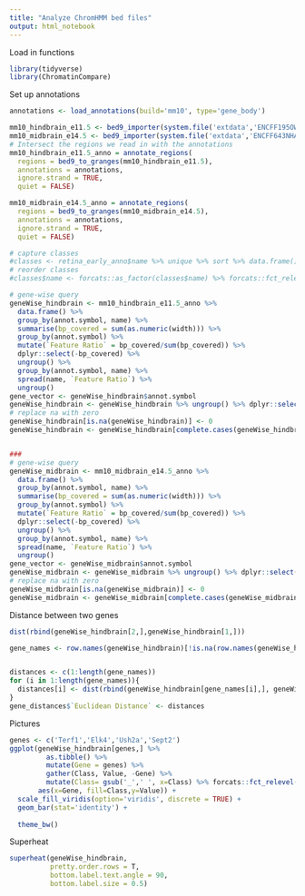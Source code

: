 ```yaml
---
title: "Analyze ChromHMM bed files"
output: html_notebook
---
```


Load in functions
```r
library(tidyverse)
library(ChromatinCompare)
```
Set up annotations
```r
annotations <- load_annotations(build='mm10', type='gene_body')
```

```r
mm10_hindbrain_e11.5 <- bed9_importer(system.file('extdata','ENCFF195OWF.chr1.bed.gz',package='ChromatinCompare'), skip=0)
mm10_midbrain_e14.5 <- bed9_importer(system.file('extdata','ENCFF643NHA.chr1.bed.gz',package='ChromatinCompare'), skip=0)
# Intersect the regions we read in with the annotations
mm10_hindbrain_e11.5_anno = annotate_regions(
  regions = bed9_to_granges(mm10_hindbrain_e11.5),
  annotations = annotations,
  ignore.strand = TRUE,
  quiet = FALSE)

mm10_midbrain_e14.5_anno = annotate_regions(
  regions = bed9_to_granges(mm10_midbrain_e14.5),
  annotations = annotations,
  ignore.strand = TRUE,
  quiet = FALSE)

# capture classes
#classes <- retina_early_anno$name %>% unique %>% sort %>% data.frame() %>% magrittr::set_colnames('name')
# reorder classes
#classes$name <- forcats::as_factor(classes$name) %>% forcats::fct_relevel('10_Open_Chromatin', after = Inf)

# gene-wise query
geneWise_hindbrain <- mm10_hindbrain_e11.5_anno %>% 
  data.frame() %>% 
  group_by(annot.symbol, name) %>% 
  summarise(bp_covered = sum(as.numeric(width))) %>% 
  group_by(annot.symbol) %>%
  mutate(`Feature Ratio` = bp_covered/sum(bp_covered)) %>% 
  dplyr::select(-bp_covered) %>% 
  ungroup() %>% 
  group_by(annot.symbol, name) %>% 
  spread(name, `Feature Ratio`) %>%
  ungroup()
gene_vector <- geneWise_hindbrain$annot.symbol
geneWise_hindbrain <- geneWise_hindbrain %>% ungroup() %>% dplyr::select(-annot.symbol) %>% as.matrix() %>% magrittr::set_rownames(gene_vector) 
# replace na with zero
geneWise_hindbrain[is.na(geneWise_hindbrain)] <- 0 
geneWise_hindbrain <- geneWise_hindbrain[complete.cases(geneWise_hindbrain),]


###
# gene-wise query
geneWise_midbrain <- mm10_midbrain_e14.5_anno %>% 
  data.frame() %>% 
  group_by(annot.symbol, name) %>% 
  summarise(bp_covered = sum(as.numeric(width))) %>% 
  group_by(annot.symbol) %>%
  mutate(`Feature Ratio` = bp_covered/sum(bp_covered)) %>% 
  dplyr::select(-bp_covered) %>% 
  ungroup() %>% 
  group_by(annot.symbol, name) %>% 
  spread(name, `Feature Ratio`) %>%
  ungroup()
gene_vector <- geneWise_midbrain$annot.symbol
geneWise_midbrain <- geneWise_midbrain %>% ungroup() %>% dplyr::select(-annot.symbol) %>% as.matrix() %>% magrittr::set_rownames(gene_vector) 
# replace na with zero
geneWise_midbrain[is.na(geneWise_midbrain)] <- 0 
geneWise_midbrain <- geneWise_midbrain[complete.cases(geneWise_midbrain),]
```

Distance between two genes
```r
dist(rbind(geneWise_hindbrain[2,],geneWise_hindbrain[1,]))

gene_names <- row.names(geneWise_hindbrain)[!is.na(row.names(geneWise_hindbrain))]


distances <- c(1:length(gene_names))
for (i in 1:length(gene_names)){
  distances[i] <- dist(rbind(geneWise_hindbrain[gene_names[i],], geneWise_midbrain[gene_names[i],]))
}
gene_distances$`Euclidean Distance` <- distances
```

Pictures
```r
genes <- c('Terf1','Elk4','Ush2a','Sept2')
ggplot(geneWise_hindbrain[genes,] %>% 
         as.tibble() %>% 
         mutate(Gene = genes) %>% 
         gather(Class, Value, -Gene) %>% 
         mutate(Class= gsub('_',' ', x=Class) %>% forcats::fct_relevel(as.factor(.), '10 Open Chromatin', after = Inf)), 
       aes(x=Gene, fill=Class,y=Value)) + 
  scale_fill_viridis(option='viridis', discrete = TRUE) +
  geom_bar(stat='identity') + 
  
  theme_bw()
```

Superheat
```r
superheat(geneWise_hindbrain,
          pretty.order.rows = T,
          bottom.label.text.angle = 90,
          bottom.label.size = 0.5)
```
